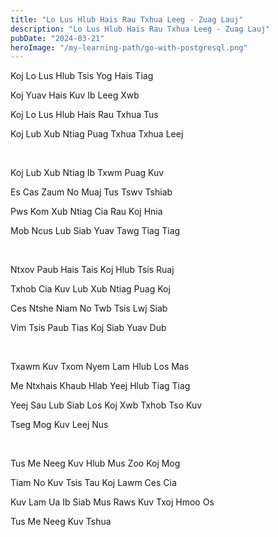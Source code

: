 ```yaml
---
title: "Lo Lus Hlub Hais Rau Txhua Leeg - Zuag Lauj"
description: "Lo Lus Hlub Hais Rau Txhua Leeg - Zuag Lauj"
pubDate: "2024-03-21"
heroImage: "/my-learning-path/go-with-postgresql.png"
---
```


Koj Lo Lus Hlub Tsis Yog Hais Tiag

Koj Yuav Hais Kuv Ib Leeg Xwb

Koj Lo Lus Hlub Hais Rau Txhua Tus

Koj Lub Xub Ntiag Puag Txhua Txhua Leej

<br />

Koj Lub Xub Ntiag Ib Txwm Puag Kuv

Es Cas Zaum No Muaj Tus Tswv Tshiab

Pws Kom Xub Ntiag Cia Rau Koj Hnia

Mob Ncus Lub Siab Yuav Tawg Tiag Tiag

<br />

Ntxov Paub Hais Tais Koj Hlub Tsis Ruaj

Txhob Cia Kuv Lub Xub Ntiag Puag Koj

Ces Ntshe Niam No Twb Tsis Lwj Siab

Vim Tsis Paub Tias Koj Siab Yuav Dub

<br />

Txawm Kuv Txom Nyem Lam Hlub Los Mas

Me Ntxhais Khaub Hlab Yeej Hlub Tiag Tiag

Yeej Sau Lub Siab Los Koj Xwb Txhob Tso Kuv

Tseg Mog Kuv Leej Nus

<br />

Tus Me Neeg Kuv Hlub Mus Zoo Koj Mog

Tiam No Kuv Tsis Tau Koj Lawm Ces Cia

Kuv Lam Ua Ib Siab Mus Raws Kuv Txoj Hmoo Os

Tus Me Neeg Kuv Tshua
